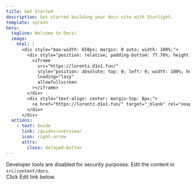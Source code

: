 ```yaml
---
title: Get Started
description: Get started building your docs site with Starlight.
template: splash
hero:
  tagline: Welcome to Docs!
  image:
    html: |
      <div style="max-width: 650px; margin: 0 auto; width: 100%;">
        <div style="position: relative; padding-bottom: 77.78%; height: 0; overflow: hidden; border-radius: 12px; box-shadow: 0 4px 6px -1px rgba(0,0,0,0.1);">
          <iframe 
            src="https://lorentz.d1o1.fun/"
            style="position: absolute; top: 0; left: 0; width: 100%; height: 100%; border: none;"
            loading="lazy"
            allowfullscreen
          ></iframe>
        </div>
        <div style="text-align: center; margin-top: 8px;">
          <a href="https://lorentz.d1o1.fun/" target="_blank" rel="noopener">View Full Screen ↗</a>
        </div>
      </div>
  actions:
    - text: Guide
      link: /guides/overview/
      icon: right-arrow
      attrs:
        class: delayed-button
---
```



<CardGrid stagger>
  <Card title="Browser Tools" icon="warning">
		Developer tools are disabled for security purposes.
	</Card>
	<Card title="Update content" icon="pencil">
		Edit the content in <code>src/content/docs</code>.
		<br />Click Edit link below.
	</Card>	
</CardGrid>
